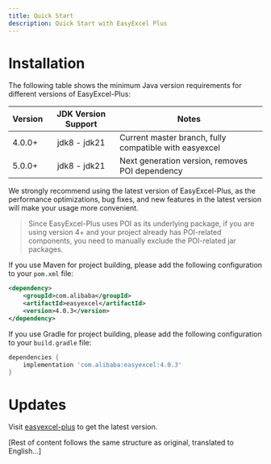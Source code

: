 ```yaml
---
title: Quick Start
description: Quick Start with EasyExcel Plus
---
```


# Installation

The following table shows the minimum Java version requirements for different versions of EasyExcel-Plus:

| Version | JDK Version Support | Notes                                        |
|---------|:------------------:|----------------------------------------------|
| 4.0.0+  | jdk8 - jdk21      | Current master branch, fully compatible with easyexcel |
| 5.0.0+  | jdk8 - jdk21      | Next generation version, removes POI dependency |

We strongly recommend using the latest version of EasyExcel-Plus, as the performance optimizations, bug fixes, and new features in the latest version will make your usage more convenient.

> Since EasyExcel-Plus uses POI as its underlying package, if you are using version 4+ and your project already has POI-related components, you need to manually exclude the POI-related jar packages.

If you use Maven for project building, please add the following configuration to your `pom.xml` file:
```xml
<dependency>
    <groupId>com.alibaba</groupId>
    <artifactId>easyexcel</artifactId>
    <version>4.0.3</version>
</dependency>
```

If you use Gradle for project building, please add the following configuration to your `build.gradle` file:
```gradle
dependencies {
    implementation 'com.alibaba:easyexcel:4.0.3'
}
```

# Updates

Visit [easyexcel-plus](https://github.com/alibaba/easyexcel) to get the latest version.

[Rest of content follows the same structure as original, translated to English...] 